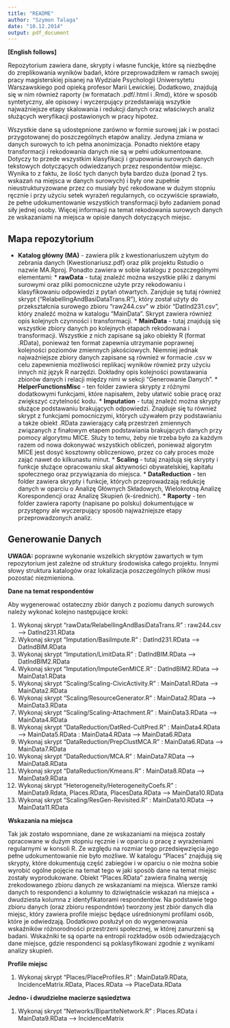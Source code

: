 ```yaml
---
title: "README"
author: "Szymon Talaga"
date: "10.12.2014"
output: pdf_document
---
```


**[English follows]**

Repozytorium zawiera dane, skrypty i własne funckje, które są niezbędne do zreplikowania wyników badań, które przeprowadziłem w ramach swojej pracy magisterskiej pisanej na Wydziale Psychologii Uniwersytetu Warszawskiego pod opieką profesor Marii Lewickiej. Dodatkowo, znajdują się w nim również raporty (w formatach .pdf/.html i .Rmd), które w sposób syntetyczny, ale opisowy i wyczerpujący przedstawiają wszytkie najważniejsze etapy skalowania i redukcji danych oraz właściwych analiz służących weryfikacji postawionych w pracy hipotez.

Wszystkie dane są udostępnione zarówno w formie surowej jak i w postaci przygotowanej do poszczególnych etapów analizy. Jedyna zmiana w danych surowych to ich pełna anonimizacja. Ponadto niektóre etapy transformacji i rekodowania danych nie są w pełni udokumentowane. Dotyczy to przede wszystkim klasyfikacji i grupowania surowych danych tekstowych dotyczących odwiedzanych przez respondentów miejsc. Wynika to z faktu, że ilość tych danych była bardzo duża (ponad 2 tys. wskazań na miejsca w danych surowych) i były one zupełnie nieustrukturyzowane przez co musiały być rekodowane w dużym stopniu ręcznie i przy użyciu setek wyrażeń regularnych, co oczywiście sprawiało, że pełne udokumentowanie wszystkich transformacji było zadaniem ponad siły jednej osoby. Więcej informacji na temat rekodowania surowych danych ze wskazaniami na miejsca w opisie danych dotyczących miejsc.

Mapa repozytorium
----------------------
* **Katalog główny (MA)** - zawiera plik z kwestionariuszem użytym do zebrania danych (Kwestionariusz.pdf) oraz plik projektu Rstudio o nazwie MA.Rproj. Ponadto zawiera w sobie katalogu z poszczególnymi elementami:
      * **rawData** - tutaj znaleźć można wszystkie pliki z danymi surowymi oraz pliki pomocniczne użyte przy rekodowaniu i klasyfikowaniu odpowiedzi z pytań otwartych. Zanjduje sę tutaj również skrypt ("RelabellingAndBasiDataTrans.R"), który został użyty do przekształcnia surowego zbioru "raw244.csv" w zbiór "DatInd231.csv", który znaleźć można w katalogu "MainData". Skrypt zawiera również opis kolejnych czynności i transformacji.
      * **MainData** - tutaj znajdują się wszystkie zbiory danych po kolejnych etapach rekodowana i transformacji. Wszystkie z nich zapisane są jako obiekty R (format .RData), ponieważ ten format zapewnia utrzymanie poprawnej kolejności poziomów zmiennych jakościowych. Niemniej jednak najważniejsze zbiory danych zapisane są również w formacie .csv w celu zapewnienia możliwości replikacj wyników również przy użyciu innych niż język R narzędzi. Dokładny opis kolejności powstawania zbiorów danych i relacji między nimi w sekcji "Generowanie Danych".
      * **HelperFunctionsMisc** - ten folder zawiera skrypty z różnymi dodatkowymi funkcjami, które napisałem, żeby ułatwić sobie pracę oraz zwiększyć czytelność kodu.
      * **Imputation** - tutaj znaleźć można skrypty służące podstawaniu brakujących odpowiedzi. Znajduje się tu również skrypt z funkcjami pomocniczymi, których używałem przy podstawianiu a także obiekt .RData zawierający całą przestrzeń zmiennych związanych z finałowym etapem podstawiania brakujących danych przy pomocy algorytmu MICE. Służy to temu, żeby nie trzeba było za każdym razem od nowa dokonywać wszystkich obliczeń, ponieważ algorytm MICE jest dosyć kosztowny obliczeniowo, przez co cały proces może zająć nawet do kilkunastu minut.
      * **Scaling** - tutaj znajdują się skrypty i funkcje służące opracowaniu skal aktywności obywatelskiej, kapitału społecznego oraz przywiązania do miejsca.
      * **DataReduction** - ten folder zawiera skrypty i funkcje, których przeprowadzają redukcję danych w oparciu o Analizę Głównych Składowych, Wielokrotną Analizę Korespondencji oraz Analizę Skupień (k-średnich).
      * **Raporty** - ten folder zawiera raporty (napisane po polsku) dokumentujące w przystępny ale wyczerpujący sposób najważniejsze etapy przeprowadzonych analiz.

Generowanie Danych
---------------------

**UWAGA:** poprawne wykonanie wszelkich skryptów zawartych w tym repozytorium jest zależne od struktury środowiska całego projektu. Innymi słowy struktura katalogów oraz lokalizacja poszczególnych plików musi pozostać niezmieniona.

**Dane na temat respondentów**

Aby wygenerować ostateczny zbiór danych z poziomu danych surowych należy wykonać kolejno następujące kroki:

1. Wykonaj skrypt "rawData/RelabellingAndBasiDataTrans.R" : raw244.csv --> DatInd231.RData
2. Wykonaj skrypt "Imputation/BasiImpute.R" : DatInd231.RData --> DatIndBIM.RData
3. Wykonaj skrypt "Imputation/LimitData.R" : DatIndBIM.RData --> DatIndBIM2.RData
4. Wykonaj skrypt "Imputation/ImputeGenMICE.R" : DatIndBIM2.RData --> MainData1.RData
5. Wykonaj skrypt "Scaling/Scaling-CivicActivity.R" : MainData1.RData --> MainData2.RData
6. Wykonaj skrypt "Scaling/ResourceGenerator.R" : MainData2.RData --> MainData3.RData
7. Wykonaj skrypt "Scaling/Scaling-Attachment.R" : MainData3.RData --> MainData4.RData
8. Wykonaj skrypt "DataReduction/DatRed-CultPred.R" : MainData4.RData --> MainData5.RData
                                                    : MainData4.RData --> MainData6.RData
9. Wykonaj skrypt "DataReduction/PrepClustMCA.R" : MainData6.RData --> MainData7.RData
10. Wykonaj skrypt "DataReduction/MCA.R" : MainData7.RData --> MainData8.RData
11. Wykonaj skrypt "DataReduction/Kmeans.R" : MainData8.RData --> MainData9.RData
12. Wykonaj skrypt "Heterogeneity/HeterogeneityCoefs.R" : MainData9.Rdata, Places.RData, PlacesData.RData --> MainData10.RData
13. Wykonaj skrypt "Scaling/ResGen-Revisited.R" : MainData10.RData --> MainData11.RData

**Wskazania na miejsca**

Tak jak zostało wspomniane, dane ze wskazaniami na miejsca zostały opracowane w dużym stopniu ręcznie i w oparciu o pracę z wyrażeniami regularnymi w konsoli R. Ze względu na rozmiar tego przedsięwzięcia jego pełne udokumentowanie nie było możliwe. W katalogu "Places" znajdują się skrypty, które dokumentują część zabiegów i w oparciu o nie można sobie wyrobić ogólne pojęcie na temat tego w jaki sposób dane na temat miejsc zostały wyprodukowane. Obiekt "Places.RData" zawiera finalną wersję zrekodowanego zbioru danych ze wskazaniami na miejsca. Wiersze ramki danych to respondenci a kolumny to dziwiętnaście wskazań na miejsca + dwudziesta kolumna z identyfikatorami respondentów. Na podstawie tego zbioru danych (oraz zbioru respondntów) tworzony jest zbiór danych dla miejsc, który zawiera profile miejsc będące uśrednionymi profilami osób, które je odwiedzają. Dodatkowo posłużył on do wygenerowania wskaźników różnorodności przestrzeni społecznej, w której zanurzeni są badani. Wskaźniki te są oparte na entropii rozkładów osób odwiedzających dane miejsce, gdzie respondenci są poklasyfikowani zgodnie z wynikami analizy skupień.

**Profile miejsc**

1. Wykonaj skrypt "Places/PlaceProfiles.R" : MainData9.RData, IncidenceMatrix.RData, Places.RData --> PlaceData.RData

**Jedno- i dwudzielne macierze sąsiedztwa**

1. Wykonaj skrypt "Networks/BipartiteNetwork.R" : Places.RData i MainData9.RData --> IncidenceMatrix